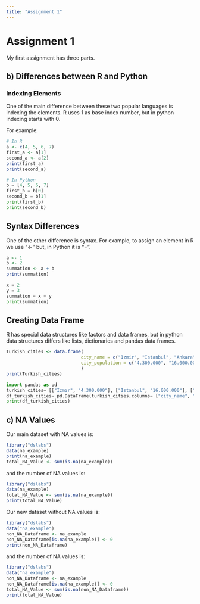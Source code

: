 ```yaml
---
title: "Assignment 1"
---
```


# Assignment 1

My first assignment has three parts.

## b) Differences between R and Python

### Indexing Elements

One of the main difference between these two popular languages is indexing the elements. R uses 1 as base index number, but in python indexing starts with 0.

For example:

```r
# In R
a <- c(4, 5, 6, 7)
first_a <- a[1]
second_a <- a[2]
print(first_a)
print(second_a)
```

```python
# In Python
b = [4, 5, 6, 7]
first_b = b[0]
second_b = b[1]
print(first_b)
print(second_b)
```

## Syntax Differences

One of the other difference is syntax. For example, to assign an element in R we use "\<-" but, in Python it is "=".

```R
a <- 1
b <- 2
summation <- a + b
print(summation)
```

```python
x = 2 
y = 3
summation = x + y
print(summation)
```

## Creating Data Frame

R has special data structures like factors and data frames, but in python data structures differs like lists, dictionaries and pandas data frames.

```r
Turkish_cities <- data.frame(
                            city_name = c("Izmir", "Istanbul", "Ankara"),
                            city_population = c("4.300.000", "16.000.000", "5.700.000")
                            )
print(Turkish_cities)
```

```python
import pandas as pd 
turkish_cities= [["Izmır", "4.300.000"], ["Istanbul", "16.000.000"], ["Ankara", "5.700.000"]]
df_turkish_cities= pd.DataFrame(turkish_cities,columns= ["city_name", "city_population"])
print(df_turkish_cities)
```

## c) NA Values

Our main dataset with NA values is:

```r
library("dslabs")
data(na_example)
print(na_example)
total_NA_Value <- sum(is.na(na_example))
```

and the number of NA values is:

```r
library("dslabs")
data(na_example)
total_NA_Value <- sum(is.na(na_example))
print(total_NA_Value)
```

Our new dataset without NA values is:

```r
library("dslabs")
data("na_example")
non_NA_Dataframe <- na_example
non_NA_Dataframe[is.na(na_example)] <- 0
print(non_NA_Dataframe)

```

and the number of NA values is:

```r
library("dslabs")
data("na_example")
non_NA_Dataframe <- na_example
non_NA_Dataframe[is.na(na_example)] <- 0
total_NA_Value <- sum(is.na(non_NA_Dataframe))
print(total_NA_Value)
```
